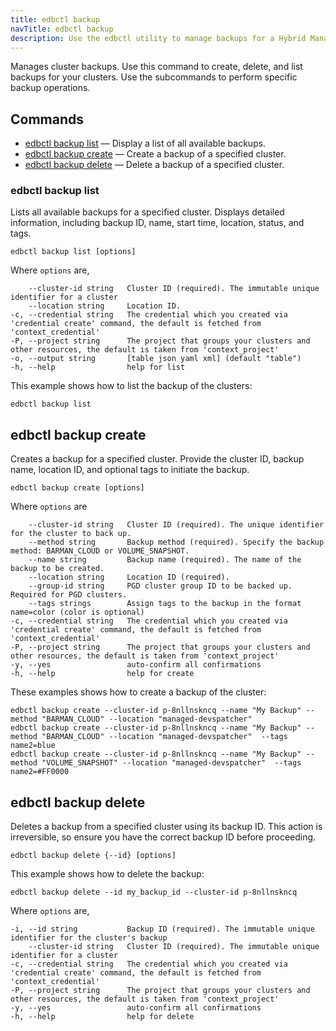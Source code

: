 ```yaml
---
title: edbctl backup
navTitle: edbctl backup
description: Use the edbctl utility to manage backups for a Hybrid Manager cluster.
---
```


Manages cluster backups. Use this command to create, delete, and list backups for your clusters. Use the subcommands to perform specific backup operations.

## Commands

-   [edbctl backup list](edbctl_backup.mdx#edbctl-backup-list) — Display a list of all available backups.
-   [edbctl backup create](edbctl_backup.mdx#edbctl-backup-create) — Create a backup of a specified cluster.
-   [edbctl backup delete](edbctl_backup.mdx#edbctl-backup-delete) — Delete a backup of a specified cluster.

### edbctl backup list

Lists all available backups for a specified cluster. Displays detailed information, including backup ID, name, start time, location, status, and tags.

```
edbctl backup list [options]
```

Where `options` are,

```
    --cluster-id string   Cluster ID (required). The immutable unique identifier for a cluster
    --location string     Location ID.
-c, --credential string   The credential which you created via 'credential create' command, the default is fetched from 'context_credential'
-P, --project string      The project that groups your clusters and other resources, the default is taken from 'context_project'
-o, --output string       [table json yaml xml] (default "table")
-h, --help                help for list
```

This example shows how to list the backup of the clusters:

```
edbctl backup list
```

## edbctl backup create

Creates a backup for a specified cluster. Provide the cluster ID, backup name, location ID, and optional tags to initiate the backup.

```
edbctl backup create [options]
```

Where `options` are

```
    --cluster-id string   Cluster ID (required). The unique identifier for the cluster to back up.
    --method string       Backup method (required). Specify the backup method: BARMAN_CLOUD or VOLUME_SNAPSHOT.
    --name string         Backup name (required). The name of the backup to be created.
    --location string     Location ID (required).
    --group-id string     PGD cluster group ID to be backed up. Required for PGD clusters.
    --tags strings        Assign tags to the backup in the format name=color (color is optional)
-c, --credential string   The credential which you created via 'credential create' command, the default is fetched from 'context_credential'
-P, --project string      The project that groups your clusters and other resources, the default is taken from 'context_project'
-y, --yes                 auto-confirm all confirmations
-h, --help                help for create
```

These examples shows how to create a backup of the cluster:

```
edbctl backup create --cluster-id p-8nllnskncq --name "My Backup" --method "BARMAN_CLOUD" --location "managed-devspatcher" 
edbctl backup create --cluster-id p-8nllnskncq --name "My Backup" --method "BARMAN_CLOUD" --location "managed-devspatcher"  --tags name2=blue
edbctl backup create --cluster-id p-8nllnskncq --name "My Backup" --method "VOLUME_SNAPSHOT" --location "managed-devspatcher"  --tags name2=#FF0000
```

## edbctl backup delete

Deletes a backup from a specified cluster using its backup ID. This action is irreversible, so ensure you have the correct backup ID before proceeding.

```
edbctl backup delete {--id} [options]
```

This example shows how to delete the backup:

```
edbctl backup delete --id my_backup_id --cluster-id p-8nllnskncq
```

Where `options` are,

```
-i, --id string           Backup ID (required). The immutable unique identifier for the cluster's backup
    --cluster-id string   Cluster ID (required). The immutable unique identifier for a cluster
-c, --credential string   The credential which you created via 'credential create' command, the default is fetched from 'context_credential'
-P, --project string      The project that groups your clusters and other resources, the default is taken from 'context_project'
-y, --yes                 auto-confirm all confirmations
-h, --help                help for delete
```
